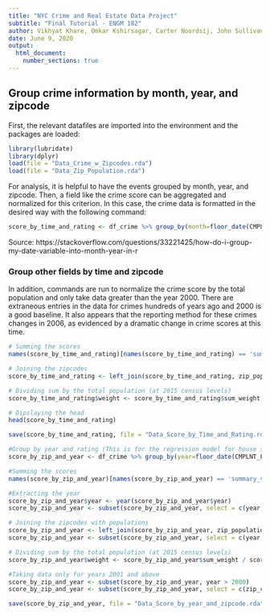 ```yaml
---
title: "NYC Crime and Real Estate Data Project"
subtitle: "Final Tutorial - ENGM 182"
author: Vikhyat Khare, Omkar Kshirsagar, Carter Noordsij, John Sullivan
date: June 9, 2020
output:
  html_document:
    number_sections: true
---
```


## Group crime information by month, year, and zipcode

First, the relevant datafiles are imported into the environment and the packages are loaded:

```r
library(lubridate)
library(dplyr)
load(file = "Data_Crime_w_Zipcodes.rda")
load(file = "Data_Zip_Population.rda")
```

For analysis, it is helpful to have the events grouped by month, year, and zipcode. Then, a field like the crime score can be aggregated and normalized for this criterion. In this case, the crime data is formatted in the desired way with the following command:

```r
score_by_time_and_rating <- df_crime %>% group_by(month=floor_date(CMPLNT_FR_DT, "month"), zip_code)  %>% summarize(summary_variable=sum(weight))
```

Source: https://stackoverflow.com/questions/33221425/how-do-i-group-my-date-variable-into-month-year-in-r

### Group other fields by time and zipcode

In addition, commands are run to normalize the crime score by the total population and only take data greater than the year 2000. There are extraneous entries in the data for crimes hundreds of years ago and 2000 is a good baseline. It also appears that the reporting method for these crimes changes in 2006, as evidenced by a dramatic change in crime scores at this time.

```r
# Summing the scores
names(score_by_time_and_rating)[names(score_by_time_and_rating) == 'summary_variable'] <- 'sum_weight'

# Joining the zipcodes
score_by_time_and_rating <- left_join(score_by_time_and_rating, zip_population, by="zip_code")

# Dividing sum by the total population (at 2015 census levels)
score_by_time_and_rating$weight <- score_by_time_and_rating$sum_weight / score_by_time_and_rating$TotalPop

# Dipslaying the head
head(score_by_time_and_rating)

save(score_by_time_and_rating, file = "Data_Score_by_Time_and_Rating.rda")

#Group by year and rating (This is for the regression model for house sales)
score_by_zip_and_year <- df_crime %>% group_by(year=floor_date(CMPLNT_FR_DT, "year"), zip_code)  %>% summarize(summary_variable=sum(weight))

#Summing the scores
names(score_by_zip_and_year)[names(score_by_zip_and_year) == 'summary_variable'] <- 'sum_weight'

#Extracting the year
score_by_zip_and_year$year <- year(score_by_zip_and_year$year)
score_by_zip_and_year <- subset(score_by_zip_and_year, select = c(year,zip_code,sum_weight))

# Joining the zipcodes with populations
score_by_zip_and_year <- left_join(score_by_zip_and_year, zip_population, by="zip_code")
score_by_zip_and_year <- subset(score_by_zip_and_year, select = c(year,zip_code,sum_weight, TotalPop))

# Dividing sum by the total population (at 2015 census levels)
score_by_zip_and_year$weight <- score_by_zip_and_year$sum_weight / score_by_zip_and_year$TotalPop

#Taking data only for years 2001 and above 
score_by_zip_and_year <- subset(score_by_zip_and_year, year > 2000)
score_by_zip_and_year <- subset(score_by_zip_and_year, select = c(zip_code, year, sum_weight, weight, TotalPop))

save(score_by_zip_and_year, file = "Data_Score_by_year_and_zipcode.rda")
```

